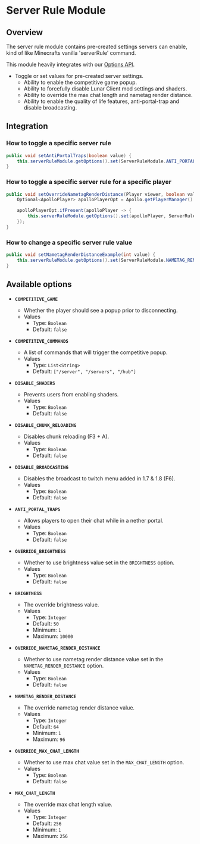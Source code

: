 # Server Rule Module

## Overview

The server rule module contains pre-created settings servers can enable, kind of like Minecrafts vanilla 'serverRule' command.

This module heavily integrates with our [Options API](apollo/developers/options).

- Toggle or set values for pre-created server settings.
  - Ability to enable the competitive game popup.
  - Ability to forcefully disable Lunar Client mod settings and shaders.
  - Ability to override the max chat length and nametag render distance.
  - Ability to enable the quality of life features, anti-portal-trap and disable broadcasting.

## Integration

### How to toggle a specific server rule

```java
public void setAntiPortalTraps(boolean value) {
    this.serverRuleModule.getOptions().set(ServerRuleModule.ANTI_PORTAL_TRAPS, value);
}
```

### How to toggle a specific server rule for a specific player

```java
public void setOverrideNametagRenderDistance(Player viewer, boolean value) {
    Optional<ApolloPlayer> apolloPlayerOpt = Apollo.getPlayerManager().getPlayer(viewer.getUniqueId());

    apolloPlayerOpt.ifPresent(apolloPlayer -> {
        this.serverRuleModule.getOptions().set(apolloPlayer, ServerRuleModule.OVERRIDE_NAMETAG_RENDER_DISTANCE, value);
    });
}
```

### How to change a specific server rule value

```java
public void setNametagRenderDistanceExample(int value) {
    this.serverRuleModule.getOptions().set(ServerRuleModule.NAMETAG_RENDER_DISTANCE, value);
}
```

## Available options

- __`COMPETITIVE_GAME`__
    - Whether the player should see a popup prior to disconnecting.
    - Values
        - Type: `Boolean`
        - Default: `false`

- __`COMPETITIVE_COMMANDS`__
    - A list of commands that will trigger the competitive popup.
    - Values
        - Type: `List<String>`
        - Default: `["/server", "/servers", "/hub"]`

- __`DISABLE_SHADERS`__
    - Prevents users from enabling shaders.
    - Values
        - Type: `Boolean`
        - Default: `false`

- __`DISABLE_CHUNK_RELOADING`__
    - Disables chunk reloading (F3 + A).
    - Values
        - Type: `Boolean`
        - Default: `false`

- __`DISABLE_BROADCASTING`__
    - Disables the broadcast to twitch menu added in 1.7 & 1.8 (F6).
    - Values
        - Type: `Boolean`
        - Default: `false`

- __`ANTI_PORTAL_TRAPS`__
    - Allows players to open their chat while in a nether portal.
    - Values
        - Type: `Boolean`
        - Default: `false`

- __`OVERRIDE_BRIGHTNESS`__
    - Whether to use brightness value set in the `BRIGHTNESS` option.
    - Values
        - Type: `Boolean`
        - Default: `false`

- __`BRIGHTNESS`__
    - The override brightness value.
    - Values
        - Type: `Integer`
        - Default: `50`
        - Minimum: `1`
        - Maximum: `10000`

- __`OVERRIDE_NAMETAG_RENDER_DISTANCE`__
    - Whether to use nametag render distance value set in the `NAMETAG_RENDER_DISTANCE` option.
    - Values
        - Type: `Boolean`
        - Default: `false`

- __`NAMETAG_RENDER_DISTANCE`__
    - The override nametag render distance value.
    - Values
        - Type: `Integer`
        - Default: `64`
        - Minimum: `1`
        - Maximum: `96`

- __`OVERRIDE_MAX_CHAT_LENGTH`__
    - Whether to use max chat value set in the `MAX_CHAT_LENGTH` option.
    - Values
        - Type: `Boolean`
        - Default: `false`

- __`MAX_CHAT_LENGTH`__
    - The override max chat length value.
    - Values
        - Type: `Integer`
        - Default: `256`
        - Minimum: `1`
        - Maximum: `256`
